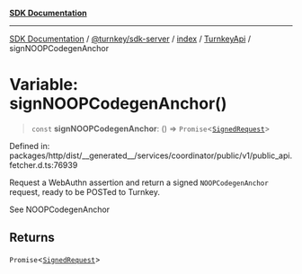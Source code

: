 [**SDK Documentation**](../../../../../../README.mdx)

***

[SDK Documentation](../../../../../../packages.mdx) / [@turnkey/sdk-server](../../../../README.mdx) / [index](../../../README.mdx) / [TurnkeyApi](../README.mdx) / signNOOPCodegenAnchor

# Variable: signNOOPCodegenAnchor()

> `const` **signNOOPCodegenAnchor**: () => `Promise`\<[`SignedRequest`](../../../../../http/index/type-aliases/SignedRequest.mdx)\>

Defined in: packages/http/dist/\_\_generated\_\_/services/coordinator/public/v1/public\_api.fetcher.d.ts:76939

Request a WebAuthn assertion and return a signed `NOOPCodegenAnchor` request, ready to be POSTed to Turnkey.

See NOOPCodegenAnchor

## Returns

`Promise`\<[`SignedRequest`](../../../../../http/index/type-aliases/SignedRequest.mdx)\>
